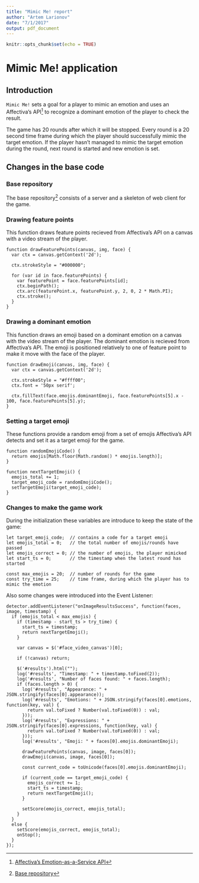 ```yaml
---
title: "Mimic Me! report"
author: "Artem Larionov"
date: "7/1/2017"
output: pdf_document
---
```


```r
knitr::opts_chunk$set(echo = TRUE)
```

# Mimic Me! application

## Introduction

`Mimic Me!` sets a goal for a player to mimic an emotion and uses an Affectiva's API[^1] to recognize a dominant emotion of the player to check the result.

The game has 20 rounds after which it will be stopped.
Every round is a 20 second time frame during which the player should successfully mimic the target emotion.
If the player hasn't managed to mimic the target emotion during the round, next round is started and new emotion is set.

## Changes in the base code

### Base repository

The base repository[^2] consists of a server and a skeleton of  web client for the game.

### Drawing feature points

This function draws feature points recieved from Affectiva's API on a canvas with a video stream of the player.

```
function drawFeaturePoints(canvas, img, face) {
  var ctx = canvas.getContext('2d');

  ctx.strokeStyle = "#000000";

  for (var id in face.featurePoints) {
    var featurePoint = face.featurePoints[id];
    ctx.beginPath();
    ctx.arc(featurePoint.x, featurePoint.y, 2, 0, 2 * Math.PI);
    ctx.stroke();
  }
}
```

### Drawing a dominant emotion

This function draws an emoji based on a dominant emotion on a canvas with the video stream of the player. The dominant emotion is recieved from Affectiva's API.
The emoji is positioned relatively to one of feature point to make it move with the face of the player.

```
function drawEmoji(canvas, img, face) {
  var ctx = canvas.getContext('2d');

  ctx.strokeStyle = "#ffff00";
  ctx.font = '50px serif';

  ctx.fillText(face.emojis.dominantEmoji, face.featurePoints[5].x - 100, face.featurePoints[5].y);
}
```

### Setting a target emoji

These functions provide a random emoji from a set of emojis Affectiva's API detects and set it as a target emoji for the game.

```
function randomEmojiCode() {
  return emojis[Math.floor(Math.random() * emojis.length)];
}

function nextTargetEmoji() {
  emojis_total += 1;
  target_emoji_code = randomEmojiCode();
  setTargetEmoji(target_emoji_code);
}
```

### Changes to make the game work

During the initialization these variables are introduce to keep the state of the game:

```
let target_emoji_code;  // contains a code for a target emoji
let emojis_total = 0;   // the total number of emojis/rounds have passed
let emojis_correct = 0; // the number of emojis, the player mimicked 
let start_ts = 0;       // the timestamp when the latest round has started

const max_emojis = 20;  // number of rounds for the game
const try_time = 25;    // time frame, during which the player has to mimic the emotion
```

Also some changes were introduced into the Event Listener:

```
detector.addEventListener("onImageResultsSuccess", function(faces, image, timestamp) {
  if (emojis_total < max_emojis) {
    if (timestamp - start_ts > try_time) {
      start_ts = timestamp;
      return nextTargetEmoji();
    }

    var canvas = $('#face_video_canvas')[0];

    if (!canvas) return;

    $('#results').html("");
    log('#results', "Timestamp: " + timestamp.toFixed(2));
    log('#results', "Number of faces found: " + faces.length);
    if (faces.length > 0) {
      log('#results', "Appearance: " + JSON.stringify(faces[0].appearance));
      log('#results', "Emotions: " + JSON.stringify(faces[0].emotions, function(key, val) {
        return val.toFixed ? Number(val.toFixed(0)) : val;
      }));
      log('#results', "Expressions: " + JSON.stringify(faces[0].expressions, function(key, val) {
        return val.toFixed ? Number(val.toFixed(0)) : val;
      }));
      log('#results', "Emoji: " + faces[0].emojis.dominantEmoji);

      drawFeaturePoints(canvas, image, faces[0]);
      drawEmoji(canvas, image, faces[0]);

      const current_code = toUnicode(faces[0].emojis.dominantEmoji);

      if (current_code == target_emoji_code) {
        emojis_correct += 1;
        start_ts = timestamp;
        return nextTargetEmoji();
      }

      setScore(emojis_correct, emojis_total);
    }
  }
  else {
    setScore(emojis_correct, emojis_total);
    onStop();
  }
});

```

[^1]:
[Affectiva’s Emotion-as-a-Service API](https://developer.affectiva.com/)
[^2]:
[Base repository](https://github.com/udacity/AIND-CV-Mimic)
